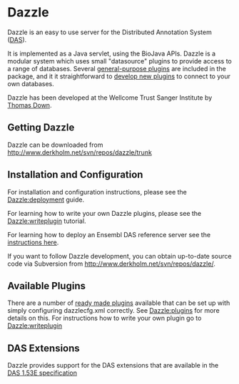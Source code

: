=Dazzle=

Dazzle is an easy to use server for the Distributed Annotation System ([http://www.biodas.org DAS]). 

It is implemented as a Java servlet, using the BioJava APIs. Dazzle is a modular system which uses small "datasource" plugins to provide access to a range of databases. Several [[Dazzle:plugins|general-purpose plugins]] are included in the package, and it it straightforward to [[Dazzle:writeplugin| develop new plugins]] to connect to your own databases.

Dazzle has been developed at the Wellcome Trust Sanger Institute by [[Thomas_Down|Thomas Down]].

==Getting Dazzle==

Dazzle can be downloaded from [http://www.derkholm.net/svn/repos/dazzle/trunk http://www.derkholm.net/svn/repos/dazzle/trunk]

==Installation and Configuration==
For installation and configuration instructions, please see the [[Dazzle:deployment]] guide.

For learning how to write your own Dazzle plugins, please see the [[Dazzle:writeplugin]] tutorial.

For learning how to deploy an Ensembl DAS reference server see the [[Dazzle:Ensembl|instructions here]].

If you want to follow Dazzle development, you can obtain up-to-date source code via Subversion from [http://www.derkholm.net/svn/repos/dazzle/ http://www.derkholm.net/svn/repos/dazzle/].

==Available Plugins==

There are a number of [[Dazzle:plugins|ready made plugins]] available that can be set up with simply configuring dazzlecfg.xml correctly.
See [[Dazzle:plugins]] for more details on this. For instructions how to write your own plugin go to [[Dazzle:writeplugin]]

== DAS Extensions==
Dazzle provides support for the DAS extensions that are available in the [http://www.dasregistry.org/spec_1.53E.jsp DAS 1.53E specification]